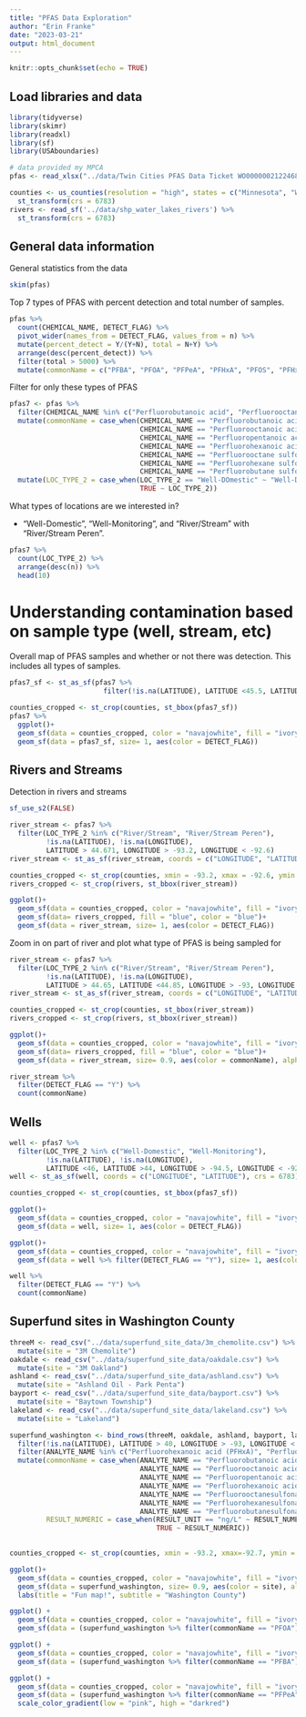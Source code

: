 ```yaml
---
title: "PFAS Data Exploration"
author: "Erin Franke"
date: "2023-03-21"
output: html_document
---
```


```r
knitr::opts_chunk$set(echo = TRUE)
```

## Load libraries and data

```r
library(tidyverse)
library(skimr)
library(readxl)
library(sf)
library(USAboundaries)
```

```r
# data provided my MPCA
pfas <- read_xlsx("../data/Twin Cities PFAS Data Ticket WO00000021224685.xlsx", sheet=2)

counties <- us_counties(resolution = "high", states = c("Minnesota", "Wisconsin")) %>%
  st_transform(crs = 6783)
rivers <- read_sf('../data/shp_water_lakes_rivers') %>%
  st_transform(crs = 6783)
```

## General data information

General statistics from the data

```r
skim(pfas)
```

Top 7 types of PFAS with percent detection and total number of samples.

```r
pfas %>%
  count(CHEMICAL_NAME, DETECT_FLAG) %>%
  pivot_wider(names_from = DETECT_FLAG, values_from = n) %>%
  mutate(percent_detect = Y/(Y+N), total = N+Y) %>%
  arrange(desc(percent_detect)) %>%
  filter(total > 5000) %>%
  mutate(commonName = c("PFBA", "PFOA", "PFPeA", "PFHxA", "PFOS", "PFHxS", "PFBS"))
```

Filter for only these types of PFAS

```r
pfas7 <- pfas %>%
  filter(CHEMICAL_NAME %in% c("Perfluorobutanoic acid", "Perfluorooctanoic acid", "Perfluoropentanoic acid", "Perfluorohexanoic acid", "Perfluorooctane sulfonate", "Perfluorohexane sulfonate", "Perfluorobutane sulfonate")) %>%
  mutate(commonName = case_when(CHEMICAL_NAME == "Perfluorobutanoic acid" ~ "PFBA", 
                                CHEMICAL_NAME == "Perfluorooctanoic acid" ~ "PFOA", 
                                CHEMICAL_NAME == "Perfluoropentanoic acid" ~ "PFPeA",
                                CHEMICAL_NAME == "Perfluorohexanoic acid" ~ "PFHxA", 
                                CHEMICAL_NAME == "Perfluorooctane sulfonate" ~ "PFOS", 
                                CHEMICAL_NAME == "Perfluorohexane sulfonate" ~ "PFHxS", 
                                CHEMICAL_NAME == "Perfluorobutane sulfonate" ~ "PFBS")) %>%
  mutate(LOC_TYPE_2 = case_when(LOC_TYPE_2 == "Well-DOmestic" ~ "Well-Domestic", 
                                TRUE ~ LOC_TYPE_2))
```

What types of locations are we interested in? 

- "Well-Domestic", "Well-Monitoring", and "River/Stream" with "River/Stream Peren".

```r
pfas7 %>%
  count(LOC_TYPE_2) %>%
  arrange(desc(n)) %>%
  head(10)
```

# Understanding contamination based on sample type (well, stream, etc)

Overall map of PFAS samples and whether or not there was detection. This includes all types of samples. 

```r
pfas7_sf <- st_as_sf(pfas7 %>%
                       filter(!is.na(LATITUDE), LATITUDE <45.5, LATITUDE >44.4), coords = c("LONGITUDE", "LATITUDE"), crs = 6783)

counties_cropped <- st_crop(counties, st_bbox(pfas7_sf))
pfas7 %>%
  ggplot()+
  geom_sf(data = counties_cropped, color = "navajowhite", fill = "ivory", size = 0.5)+
  geom_sf(data = pfas7_sf, size= 1, aes(color = DETECT_FLAG))
```

## Rivers and Streams

Detection in rivers and streams

```r
sf_use_s2(FALSE)

river_stream <- pfas7 %>% 
  filter(LOC_TYPE_2 %in% c("River/Stream", "River/Stream Peren"), 
         !is.na(LATITUDE), !is.na(LONGITUDE), 
         LATITUDE > 44.671, LONGITUDE > -93.2, LONGITUDE < -92.6) 
river_stream <- st_as_sf(river_stream, coords = c("LONGITUDE", "LATITUDE"), crs = 6783)

counties_cropped <- st_crop(counties, xmin = -93.2, xmax = -92.6, ymin = 44.6, ymax = 45.02)
rivers_cropped <- st_crop(rivers, st_bbox(river_stream))

ggplot()+
  geom_sf(data = counties_cropped, color = "navajowhite", fill = "ivory", size = 0.5)+
  geom_sf(data= rivers_cropped, fill = "blue", color = "blue")+
  geom_sf(data = river_stream, size= 1, aes(color = DETECT_FLAG))
```

Zoom in on part of river and plot what type of PFAS is being sampled for

```r
river_stream <- pfas7 %>% 
  filter(LOC_TYPE_2 %in% c("River/Stream", "River/Stream Peren"), 
         !is.na(LATITUDE), !is.na(LONGITUDE), 
         LATITUDE > 44.65, LATITUDE <44.85, LONGITUDE > -93, LONGITUDE < -92.8, DETECT_FLAG == "Y") 
river_stream <- st_as_sf(river_stream, coords = c("LONGITUDE", "LATITUDE"), crs = 6783)

counties_cropped <- st_crop(counties, st_bbox(river_stream))
rivers_cropped <- st_crop(rivers, st_bbox(river_stream))

ggplot()+
  geom_sf(data = counties_cropped, color = "navajowhite", fill = "ivory", size = 0.5)+
  geom_sf(data= rivers_cropped, fill = "blue", color = "blue")+
  geom_sf(data = river_stream, size= 0.9, aes(color = commonName), alpha = 0.5)

river_stream %>%
  filter(DETECT_FLAG == "Y") %>%
  count(commonName)
```


## Wells 

```r
well <- pfas7 %>% 
  filter(LOC_TYPE_2 %in% c("Well-Domestic", "Well-Monitoring"), 
         !is.na(LATITUDE), !is.na(LONGITUDE), 
         LATITUDE <46, LATITUDE >44, LONGITUDE > -94.5, LONGITUDE < -92.2) 
well <- st_as_sf(well, coords = c("LONGITUDE", "LATITUDE"), crs = 6783)

counties_cropped <- st_crop(counties, st_bbox(pfas7_sf))

ggplot()+
  geom_sf(data = counties_cropped, color = "navajowhite", fill = "ivory", size = 0.5)+
  geom_sf(data = well, size= 1, aes(color = DETECT_FLAG))

ggplot()+
  geom_sf(data = counties_cropped, color = "navajowhite", fill = "ivory", size = 0.5)+
  geom_sf(data = well %>% filter(DETECT_FLAG == "Y"), size= 1, aes(color = commonName), alpha=0.5)

well %>%
  filter(DETECT_FLAG == "Y") %>%
  count(commonName)
```

## Superfund sites in Washington County

```r
threeM <- read_csv("../data/superfund_site_data/3m_chemolite.csv") %>%
  mutate(site = "3M Chemolite")
oakdale <- read_csv("../data/superfund_site_data/oakdale.csv") %>%
  mutate(site = "3M Oakland")
ashland <- read_csv("../data/superfund_site_data/ashland.csv") %>%
  mutate(site = "Ashland Oil - Park Penta")
bayport <- read_csv("../data/superfund_site_data/bayport.csv") %>%
  mutate(site = "Baytown Township")
lakeland <- read_csv("../data/superfund_site_data/lakeland.csv") %>%
  mutate(site = "Lakeland")

superfund_washington <- bind_rows(threeM, oakdale, ashland, bayport, lakeland) %>%
  filter(!is.na(LATITUDE), LATITUDE > 40, LONGITUDE > -93, LONGITUDE < -91) %>%
  filter(ANALYTE_NAME %in% c("Perfluorohexanoic acid (PFHxA)", "Perfluorohexanesulfonate (PFHxS)", "Perfluorooctanesulfonate (PFOS)", "Perfluorooctanoic acid (PFOA)", "Perfluoropentanoic acid (PFPeA)", "Perfluorobutanesulfonate (PFBS)", "Perfluorobutanoic acid (PFBA)")) %>%
  mutate(commonName = case_when(ANALYTE_NAME == "Perfluorobutanoic acid (PFBA)" ~ "PFBA", 
                                ANALYTE_NAME == "Perfluorooctanoic acid (PFOA)" ~ "PFOA", 
                                ANALYTE_NAME == "Perfluoropentanoic acid (PFPeA)" ~ "PFPeA",
                                ANALYTE_NAME == "Perfluorohexanoic acid (PFHxA)" ~ "PFHxA", 
                                ANALYTE_NAME == "Perfluorooctanesulfonate (PFOS)" ~ "PFOS", 
                                ANALYTE_NAME == "Perfluorohexanesulfonate (PFHxS)" ~ "PFHxS", 
                                ANALYTE_NAME == "Perfluorobutanesulfonate (PFBS)" ~ "PFBS"), 
         RESULT_NUMERIC = case_when(RESULT_UNIT == "ng/L" ~ RESULT_NUMERIC/ 1000, 
                                    TRUE ~ RESULT_NUMERIC))
  

counties_cropped <- st_crop(counties, xmin = -93.2, xmax=-92.7, ymin = 44.7, ymax=45.35)

ggplot()+
  geom_sf(data = counties_cropped, color = "navajowhite", fill = "ivory", size = 0.5)+
  geom_sf(data = superfund_washington, size= 0.9, aes(color = site), alpha = 0.5)+
  labs(title = "Fun map!", subtitle = "Washington County")
```

```r
ggplot() +
  geom_sf(data = counties_cropped, color = "navajowhite", fill = "ivory", size = 0.5)+
  geom_sf(data = (superfund_washington %>% filter(commonName == "PFOA") %>% mutate(over_limit = RESULT_NUMERIC > 0.035, over_limit = case_when(is.na(over_limit) ~ FALSE, TRUE ~ over_limit))), size= 0.9, aes(color = over_limit), alpha = 0.5)

ggplot() +
  geom_sf(data = counties_cropped, color = "navajowhite", fill = "ivory", size = 0.5)+
  geom_sf(data = (superfund_washington %>% filter(commonName == "PFBA") %>% mutate(over_limit = RESULT_NUMERIC > 7, over_limit = case_when(is.na(over_limit) ~ FALSE, TRUE ~ over_limit))), size= 0.9, aes(color = over_limit), alpha = 0.5)

ggplot() +
  geom_sf(data = counties_cropped, color = "navajowhite", fill = "ivory", size = 0.5)+
  geom_sf(data = (superfund_washington %>% filter(commonName == "PFPeA", RESULT_NUMERIC >0)), size= 0.9, aes(color = RESULT_NUMERIC), alpha = 0.5)+
  scale_color_gradient(low = "pink", high = "darkred")
```


